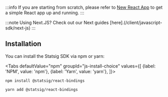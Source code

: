 
:::info
If you are starting from scratch, please refer to [New React App](https://create-react-app.dev/docs/getting-started/) to get a simple React app up and running.
:::

:::note
Using Next.JS? Check out our Next guides [here].(/client/javascript-sdk/next-js)
:::


## Installation

You can install the Statsig SDK via npm or yarn:

<Tabs
  defaultValue="npm"
  groupId="js-install-choice"
  values={[
    {label: 'NPM', value: 'npm'},
    {label: 'Yarn', value: 'yarn'},
  ]}>

  <TabItem value="npm">

```shell
npm install @statsig/react-bindings
```

  </TabItem>
  <TabItem value="yarn">

```shell
yarn add @statsig/react-bindings
```

  </TabItem>
</Tabs>

